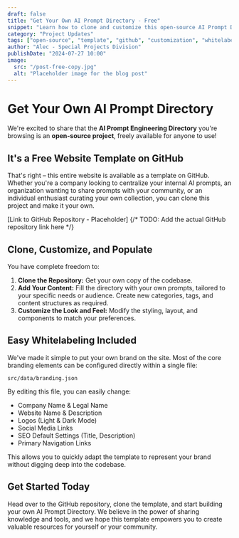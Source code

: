 ```yaml
---
draft: false
title: "Get Your Own AI Prompt Directory - Free"
snippet: "Learn how to clone and customize this open-source AI Prompt Directory template for your own use, complete with whitelabeling options."
category: "Project Updates"
tags: ["open-source", "template", "github", "customization", "whitelabel", "astro"]
author: "Alec - Special Projects Division"
publishDate: "2024-07-27 10:00"
image:
  src: "/post-free-copy.jpg"
  alt: "Placeholder image for the blog post"
---
```


# Get Your Own AI Prompt Directory

We're excited to share that the **AI Prompt Engineering Directory** you're browsing is an **open-source project**, freely available for anyone to use!

## It's a Free Website Template on GitHub

That's right – this entire website is available as a template on GitHub. Whether you're a company looking to centralize your internal AI prompts, an organization wanting to share prompts with your community, or an individual enthusiast curating your own collection, you can clone this project and make it your own.

[Link to GitHub Repository - Placeholder] {/* TODO: Add the actual GitHub repository link here */}

## Clone, Customize, and Populate

You have complete freedom to:

1.  **Clone the Repository:** Get your own copy of the codebase.
2.  **Add Your Content:** Fill the directory with your own prompts, tailored to your specific needs or audience. Create new categories, tags, and content structures as required.
3.  **Customize the Look and Feel:** Modify the styling, layout, and components to match your preferences.

## Easy Whitelabeling Included

We've made it simple to put your own brand on the site. Most of the core branding elements can be configured directly within a single file:

`src/data/branding.json`

By editing this file, you can easily change:

*   Company Name & Legal Name
*   Website Name & Description
*   Logos (Light & Dark Mode)
*   Social Media Links
*   SEO Default Settings (Title, Description)
*   Primary Navigation Links

This allows you to quickly adapt the template to represent your brand without digging deep into the codebase.

## Get Started Today

Head over to the GitHub repository, clone the template, and start building your own AI Prompt Directory. We believe in the power of sharing knowledge and tools, and we hope this template empowers you to create valuable resources for yourself or your community. 